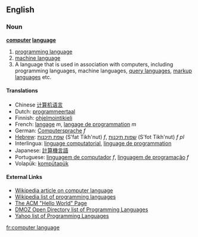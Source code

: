 ==English==
=== Noun ===
'''[[computer]] [[language]]'''

# [[programming language]]
# [[machine language]]
# A language that is used in association with computers, including programming languages, machine languages, [[query language]]s, [[markup language]]s etc.

====Translations====
*Chinese [[计算机语言]]
*Dutch: [[programmeertaal]]
*Finnish: [[ohjelmointikieli]]
*French: [[langage]] ''m'', [[langage de programmation]] ''m''
*German: [[Computersprache]] ''f''
*[[Hebrew]]: [[שפת תיכנות]] (S'fat Tikh'nut) ''f'', [[שפות תיכנות]] (S'fot Tikh'nut) ''f pl''
*Interlingua: [[linguage computatorial]], [[linguage de programmation]]
*Japanese: [[計算機言語]]
*Portuguese: [[linguagem de computador]] ''f'', [[linguagem de programação]] ''f''
*Volapük: [[kompütapük]]

==== External Links====
*[[w:Computer language|Wikipedia article on computer language]]
*[[w:List of programming languages|Wikipedia list of programming languages]]
*[http://www2.latech.edu/~acm/HelloWorld.shtml The ACM "Hello World" Page]
*[http://dmoz.org/Computers/Programming/Languages/ DMOZ Open Directory list of Programming Languages]
*[http://dir.yahoo.com/Computers_and_Internet/Programming_and_Development/Languages/ Yahoo list of Programming Languages]

[[fr:computer language]]